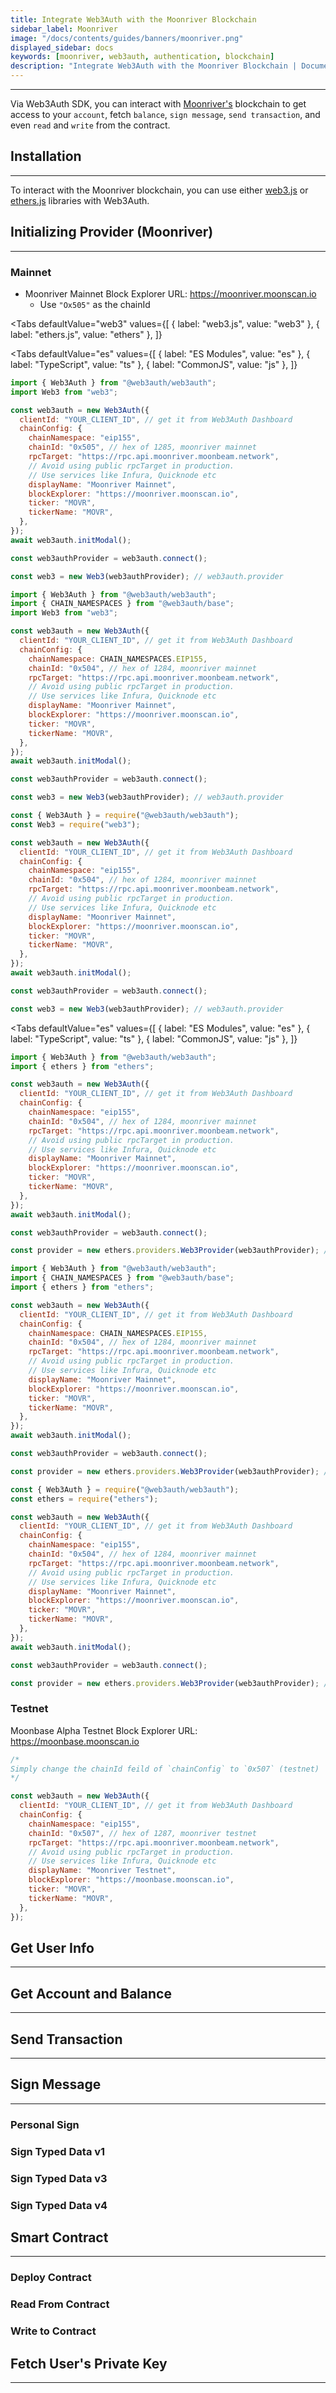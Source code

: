 ```yaml
---
title: Integrate Web3Auth with the Moonriver Blockchain
sidebar_label: Moonriver
image: "/docs/contents/guides/banners/moonriver.png"
displayed_sidebar: docs
keywords: [moonriver, web3auth, authentication, blockchain]
description: "Integrate Web3Auth with the Moonriver Blockchain | Documentation - Web3Auth"
---
```



---

Via Web3Auth SDK, you can interact with [Moonriver's](https://moonbeam.network/networks/moonriver/) blockchain to get access to your `account`, fetch
`balance`, `sign message`, `send transaction`, and even `read` and `write` from the contract.

## Installation

---

To interact with the Moonriver blockchain, you can use either [web3.js](https://web3js.readthedocs.io/en/v1.2.8/getting-started.html) or
[ethers.js](https://docs.ethers.io/v5/getting-started/) libraries with Web3Auth.

<InstallationSnippet />

## Initializing Provider (Moonriver)

---

### Mainnet

- Moonriver Mainnet Block Explorer URL: https://moonriver.moonscan.io
  - Use `"Ox505"` as the chainId

<Tabs
  defaultValue="web3"
  values={[
    { label: "web3.js", value: "web3" },
    { label: "ethers.js", value: "ethers" },
  ]}
>
<TabItem value="web3">

<Tabs
  defaultValue="es"
  values={[
    { label: "ES Modules", value: "es" },
    { label: "TypeScript", value: "ts" },
    { label: "CommonJS", value: "js" },
  ]}
>
<TabItem value="es">

```js
import { Web3Auth } from "@web3auth/web3auth";
import Web3 from "web3";

const web3auth = new Web3Auth({
  clientId: "YOUR_CLIENT_ID", // get it from Web3Auth Dashboard
  chainConfig: {
    chainNamespace: "eip155",
    chainId: "0x505", // hex of 1285, moonriver mainnet
    rpcTarget: "https://rpc.api.moonriver.moonbeam.network",
    // Avoid using public rpcTarget in production.
    // Use services like Infura, Quicknode etc
    displayName: "Moonriver Mainnet",
    blockExplorer: "https://moonriver.moonscan.io",
    ticker: "MOVR",
    tickerName: "MOVR",
  },
});
await web3auth.initModal();

const web3authProvider = web3auth.connect();

const web3 = new Web3(web3authProvider); // web3auth.provider
```

</TabItem>
<TabItem value="ts">

```js
import { Web3Auth } from "@web3auth/web3auth";
import { CHAIN_NAMESPACES } from "@web3auth/base";
import Web3 from "web3";

const web3auth = new Web3Auth({
  clientId: "YOUR_CLIENT_ID", // get it from Web3Auth Dashboard
  chainConfig: {
    chainNamespace: CHAIN_NAMESPACES.EIP155,
    chainId: "0x504", // hex of 1284, moonriver mainnet
    rpcTarget: "https://rpc.api.moonriver.moonbeam.network",
    // Avoid using public rpcTarget in production.
    // Use services like Infura, Quicknode etc
    displayName: "Moonriver Mainnet",
    blockExplorer: "https://moonriver.moonscan.io",
    ticker: "MOVR",
    tickerName: "MOVR",
  },
});
await web3auth.initModal();

const web3authProvider = web3auth.connect();

const web3 = new Web3(web3authProvider); // web3auth.provider
```

</TabItem>
<TabItem value="js">

```js
const { Web3Auth } = require("@web3auth/web3auth");
const Web3 = require("web3");

const web3auth = new Web3Auth({
  clientId: "YOUR_CLIENT_ID", // get it from Web3Auth Dashboard
  chainConfig: {
    chainNamespace: "eip155",
    chainId: "0x504", // hex of 1284, moonriver mainnet
    rpcTarget: "https://rpc.api.moonriver.moonbeam.network",
    // Avoid using public rpcTarget in production.
    // Use services like Infura, Quicknode etc
    displayName: "Moonriver Mainnet",
    blockExplorer: "https://moonriver.moonscan.io",
    ticker: "MOVR",
    tickerName: "MOVR",
  },
});
await web3auth.initModal();

const web3authProvider = web3auth.connect();

const web3 = new Web3(web3authProvider); // web3auth.provider
```

</TabItem>
</Tabs>

</TabItem>
<TabItem value="ethers">

<Tabs
  defaultValue="es"
  values={[
    { label: "ES Modules", value: "es" },
    { label: "TypeScript", value: "ts" },
    { label: "CommonJS", value: "js" },
  ]}
>
<TabItem value="es">

```js
import { Web3Auth } from "@web3auth/web3auth";
import { ethers } from "ethers";

const web3auth = new Web3Auth({
  clientId: "YOUR_CLIENT_ID", // get it from Web3Auth Dashboard
  chainConfig: {
    chainNamespace: "eip155",
    chainId: "0x504", // hex of 1284, moonriver mainnet
    rpcTarget: "https://rpc.api.moonriver.moonbeam.network",
    // Avoid using public rpcTarget in production.
    // Use services like Infura, Quicknode etc
    displayName: "Moonriver Mainnet",
    blockExplorer: "https://moonriver.moonscan.io",
    ticker: "MOVR",
    tickerName: "MOVR",
  },
});
await web3auth.initModal();

const web3authProvider = web3auth.connect();

const provider = new ethers.providers.Web3Provider(web3authProvider); // web3auth.provider
```

</TabItem>
<TabItem value="ts">

```js
import { Web3Auth } from "@web3auth/web3auth";
import { CHAIN_NAMESPACES } from "@web3auth/base";
import { ethers } from "ethers";

const web3auth = new Web3Auth({
  clientId: "YOUR_CLIENT_ID", // get it from Web3Auth Dashboard
  chainConfig: {
    chainNamespace: CHAIN_NAMESPACES.EIP155,
    chainId: "0x504", // hex of 1284, moonriver mainnet
    rpcTarget: "https://rpc.api.moonriver.moonbeam.network",
    // Avoid using public rpcTarget in production.
    // Use services like Infura, Quicknode etc
    displayName: "Moonriver Mainnet",
    blockExplorer: "https://moonriver.moonscan.io",
    ticker: "MOVR",
    tickerName: "MOVR",
  },
});
await web3auth.initModal();

const web3authProvider = web3auth.connect();

const provider = new ethers.providers.Web3Provider(web3authProvider); // web3auth.provider
```

</TabItem>
<TabItem value="js">

```js
const { Web3Auth } = require("@web3auth/web3auth");
const ethers = require("ethers");

const web3auth = new Web3Auth({
  clientId: "YOUR_CLIENT_ID", // get it from Web3Auth Dashboard
  chainConfig: {
    chainNamespace: "eip155",
    chainId: "0x504", // hex of 1284, moonriver mainnet
    rpcTarget: "https://rpc.api.moonriver.moonbeam.network",
    // Avoid using public rpcTarget in production.
    // Use services like Infura, Quicknode etc
    displayName: "Moonriver Mainnet",
    blockExplorer: "https://moonriver.moonscan.io",
    ticker: "MOVR",
    tickerName: "MOVR",
  },
});
await web3auth.initModal();

const web3authProvider = web3auth.connect();

const provider = new ethers.providers.Web3Provider(web3authProvider); // web3auth.provider
```

</TabItem>
</Tabs>

</TabItem>
</Tabs>

### Testnet

Moonbase Alpha Testnet Block Explorer URL: https://moonbase.moonscan.io

```js
/*
Simply change the chainId feild of `chainConfig` to `0x507` (testnet)
*/

const web3auth = new Web3Auth({
  clientId: "YOUR_CLIENT_ID", // get it from Web3Auth Dashboard
  chainConfig: {
    chainNamespace: "eip155",
    chainId: "0x507", // hex of 1287, moonriver testnet
    rpcTarget: "https://rpc.api.moonriver.moonbeam.network",
    // Avoid using public rpcTarget in production.
    // Use services like Infura, Quicknode etc
    displayName: "Moonriver Testnet",
    blockExplorer: "https://moonbase.moonscan.io",
    ticker: "MOVR",
    tickerName: "MOVR",
  },
});
```

## Get User Info

---

<GetUserInfoSnippet />

## Get Account and Balance

---

<GetAccountAndBalanceSnippet />

## Send Transaction

---

<SendTransactionSnippet />

## Sign Message

---

### Personal Sign

<SignPersonalMessageSnippet />

### Sign Typed Data v1

<SignTypedDataV1Snippet />

### Sign Typed Data v3

<SignTypedDataV3Snippet />

### Sign Typed Data v4

<SignTypedDataV4Snippet />

## Smart Contract

---

<SmartContractSoliditySnippet />

### Deploy Contract

<DeployContractSolidityDeploySnippet />

### Read From Contract

<DeployContractSolidityReadSnippet />

### Write to Contract

<DeployContractSolidityWriteSnippet />

## Fetch User's Private Key

---

<FetchUserPrivateKeySnippet />
